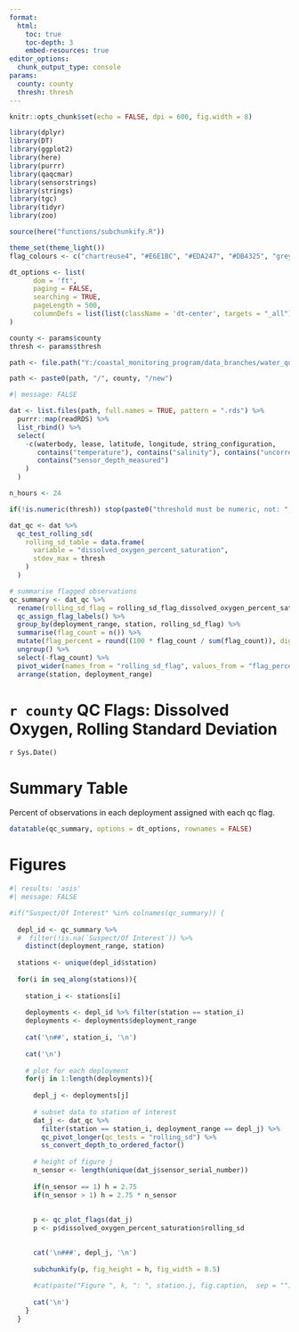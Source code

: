 ```yaml
---
format: 
  html:
    toc: true
    toc-depth: 3
    embed-resources: true
editor_options: 
  chunk_output_type: console
params: 
  county: county
  thresh: thresh
---
```


```r
knitr::opts_chunk$set(echo = FALSE, dpi = 600, fig.width = 8)

library(dplyr)
library(DT)
library(ggplot2)
library(here)
library(purrr)
library(qaqcmar)
library(sensorstrings)
library(strings)
library(tgc)
library(tidyr)
library(zoo)

source(here("functions/subchunkify.R"))

theme_set(theme_light())
flag_colours <- c("chartreuse4", "#E6E1BC", "#EDA247", "#DB4325", "grey24")

dt_options <- list(
      dom = 'ft',
      paging = FALSE,
      searching = TRUE,
      pageLength = 500,
      columnDefs = list(list(className = 'dt-center', targets = "_all"))
)

county <- params$county
thresh <- params$thresh

path <- file.path("Y:/coastal_monitoring_program/data_branches/water_quality/processed_data/deployment_data")

path <- paste0(path, "/", county, "/new")

```

```r
#| message: FALSE

dat <- list.files(path, full.names = TRUE, pattern = ".rds") %>% 
  purrr::map(readRDS) %>% 
  list_rbind() %>% 
  select(
    -c(waterbody, lease, latitude, longitude, string_configuration, 
       contains("temperature"), contains("salinity"), contains("uncorrected"),
       contains("sensor_depth_measured")
    )
  ) 

n_hours <- 24

if(!is.numeric(thresh)) stop(paste0("threshold must be numeric, not: ", thresh))

dat_qc <- dat %>% 
  qc_test_rolling_sd(
    rolling_sd_table = data.frame(
      variable = "dissolved_oxygen_percent_saturation",
      stdev_max = thresh
    )
  )

# summarise flagged observations
qc_summary <- dat_qc %>%
  rename(rolling_sd_flag = rolling_sd_flag_dissolved_oxygen_percent_saturation) %>%
  qc_assign_flag_labels() %>%
  group_by(deployment_range, station, rolling_sd_flag) %>%
  summarise(flag_count = n()) %>%
  mutate(flag_percent = round((100 * flag_count / sum(flag_count)), digits = 3)) %>%
  ungroup() %>%
  select(-flag_count) %>%
  pivot_wider(names_from = "rolling_sd_flag", values_from = "flag_percent") %>%
  arrange(station, deployment_range)
```

# `r county` QC Flags: Dissolved Oxygen, Rolling Standard Deviation

`r Sys.Date()`

# Summary Table

Percent of observations in each deployment assigned with each qc flag. 

```r
datatable(qc_summary, options = dt_options, rownames = FALSE)
```

# Figures

```r
#| results: 'asis'
#| message: FALSE

#if("Suspect/Of Interest" %in% colnames(qc_summary)) {
  
  depl_id <- qc_summary %>%
  #  filter(!is.na(`Suspect/Of Interest`)) %>% 
    distinct(deployment_range, station) 
  
  stations <- unique(depl_id$station)
  
  for(i in seq_along(stations)){
    
    station_i <- stations[i]
    
    deployments <- depl_id %>% filter(station == station_i)
    deployments <- deployments$deployment_range
    
    cat('\n##', station_i, '\n')
    
    cat('\n')
    
    # plot for each deployment
    for(j in 1:length(deployments)){
      
      depl_j <- deployments[j]
      
      # subset data to station of interest
      dat_j <- dat_qc %>%
        filter(station == station_i, deployment_range == depl_j) %>%
        qc_pivot_longer(qc_tests = "rolling_sd") %>% 
        ss_convert_depth_to_ordered_factor()
      
      # height of figure j
      n_sensor <- length(unique(dat_j$sensor_serial_number))
      
      if(n_sensor == 1) h = 2.75
      if(n_sensor > 1) h = 2.75 * n_sensor
      
      
      p <- qc_plot_flags(dat_j)
      p <- p$dissolved_oxygen_percent_saturation$rolling_sd

    
      cat('\n###', depl_j, '\n')
      
      subchunkify(p, fig_height = h, fig_width = 8.5)
      
      #cat(paste("Figure ", k, ": ", station.j, fig.caption,  sep = ""), '\n')
      
      cat('\n')
    }
  }


```
